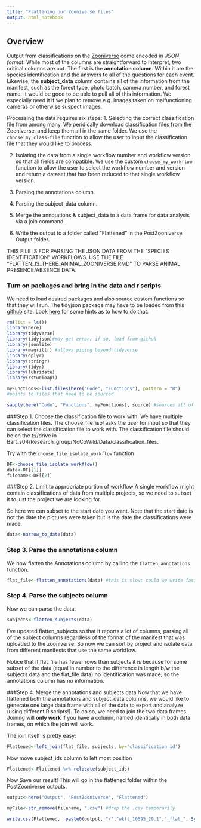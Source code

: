 ```yaml
---
title: "Flattening our Zooniverse files"
output: html_notebook
---
```

## Overview
Output from classifications on the [Zooniverse](https://zooniverse.com) come encoded in *JSON format*.  While most of the columns are straightforward to interpret, two critical columns are not.  The first is the **annotation column**.  Within it are the species identification and the answers to all of the questions for each event. Likewise, the **subject_data** column contains all of the information from the manifest, such as the forest type, photo batch, camera number, and forest name.  It would be good to be able to pull all of this information. We especially need it if we plan to remove e.g. images taken on malfunctioning cameras or otherwise suspect images.
 
Processing the data requires six steps:
1. Selecting the correct classification file from among many. We peridically download classification files from the Zooniverse, and keep them all in the same folder. We use the `choose_my_class-file` function to allow the user to input the classification file that they would like to process.

2. Isolating the data from a single workflow number and workflow version so that all fields are compatible. We use the custom  `choose_my_workflow` function to allow the user to select the workflow number and version and return a dataset that has been reduced to that single workflow version.

3. Parsing the annotations column.

4. Parsing the subject_data column.

5. Merge the annotations & subject_data to a data frame for data analysis via a join command.

6. Write the output to a folder called "Flattened" in the PostZooniverse Output folder.

THIS FILE IS FOR PARSING THE JSON DATA FROM THE "SPECIES IDENTIFICATION" WORKFLOWS. USE THE FILE "FLATTEN_IS_THERE_ANIMAL_ZOONIVERSE.RMD" TO PARSE ANIMAL PRESENCE/ABSENCE DATA.

### Turn on packages and bring in the data and r scripts
We need to load desired packages and also source custom functions  so that they will run. The tidyjson package may have to be loaded from this [github](https://github.com/sailthru/tidyjson) site. Look [here](https://cran.r-project.org/web/packages/githubinstall/vignettes/githubinstall.html) for some hints as to how to do that.

```r
rm(list = ls())
library(here)
library(tidyverse)
library(tidyjson)#may get error; if so, load from github
library(jsonlite)
library(magrittr) #allows piping beyond tidyverse
library(dplyr)
library(stringr)
library(tidyr)
library(lubridate)
library(rstudioapi)

myFunctions<-list.files(here("Code", "Functions"), pattern = "R") 
#points to files that need to be sourced

sapply(here("Code", "Functions", myFunctions), source) #sources all of the functions in the Functions folder.
```


###Step 1. Choose the classification file to work with.
We have multiple classification files. The choose_file_isol asks the user for input so that they can select the classification file to work with. The classification file should be on the t://drive in Bart_s04/Research_group/NoCoWild/Data/classification_files.

Try with the `choose_file_isolate_workflow` function

```r
DF<-choose_file_isolate_workflow()
data<-DF[[1]]
filename<-DF[[2]]
```

###Step 2. Limit to appropriate portion of workflow
A single workflow might contain classifications of data from multiple projects, so we need to subset it to just the project we are looking for. 

So here we can subset to the start date you want. Note that the start date is not the date the pictures were taken but is the date the classifications were made.
```r
data<-narrow_to_date(data)
```

### Step 3. Parse the annotations column
We now flatten the Annotations column by calling the  `flatten_annotations` function. 

```r
flat_file<-flatten_annotations(data) #this is slow; could we write faster code?  A problem for another day.
```

### Step 4. Parse the subjects column

Now we can parse the data.

```r
subjects<-flatten_subjects(data)
```

I've updated flatten_subjects so that it reports a lot of columns, parsing all of the subject columns regardless of the format of the manifest that was uploaded to the zooniverse. So now we can sort by project and isolate data from different manifests that use the same workflow. 


Notice that if flat_file has fewer rows than subjects it is because for some subset of the data (equal in number to the difference in length b/w the subjects data and the flat_file data) no identification was made, so the annotations column has no information.

###Step 4. Merge the annotations and subjects data
Now that we have flattened both the annotations and subject_data columns, we would like to generate one large data frame with all of the data to export and analyze (using different R scripts!).  To do so, we need to join the two data frames.  Joining will **only work** if you have a column, named identically in both data frames, on which the join will work.

The join itself is pretty easy:
```r
Flattened<-left_join(flat_file, subjects, by='classification_id')
```
Now move subject_ids column to left most position
```r
Flattened<-Flattened %>% relocate(subject_ids)
```

Now Save our result! This will go in the flattened folder within the PostZooniverse outputs.
```r
output<-here("Output", "PostZooniverse", "Flattened")

myFile<-str_remove(filename, ".csv") #drop the .csv temporarily

write.csv(Flattened,  paste0(output, "/","wkfl_16695_29.1","_flat_", Sys.Date(), ".csv"))

```



